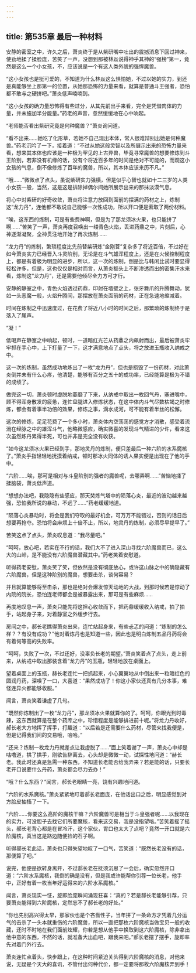```yaml
---
---
---
```

title: 第535章 最后一种材料
---



安静的密室之中，许久之后，萧炎终于是从紫研嘴中吐出的震撼消息下回过神来，使劲地揉了揉脸庞，苦笑了一声，没想到那被林焱说得神乎其神的“强榜”第一，竟然是这么一个小女孩，不，应该说是一个有这人类外貌的强悍魔兽。

“这小女孩也是挺可爱的，不知道为什么林焱这么惧怕她，不过以她的实力，到还是真能够坐上那第一的位置，从她那恐怖的力量来看，就算是普通斗王强者，恐怕都不敢与之硬拼吧。”萧炎低声喃喃到。

“这小女孩的确力量恐怖得有些过分，从其先前出手来看，完全是凭借肉体的力量，并未施加半分能量。”药老的声音，忽然缓缓地在心中响起。

“老师能否看出紫研究竟是何种魔兽？”萧炎询问道。

“看不出来……她吃了化形草，若她不自己现出本体，常人很难辩别出她是何种魔兽。”药老沉吟了一下，接着道：“不过从她这般灵智以及所展示出来的恐怖力量来看，想来其本体也应该是一种极为罕见的上古异兽，毕竟寻常魔兽的想要修炼到斗王阶别，若非没有机缘的话，没有个将近百多年的时间是绝对不可能的，而观这小女孩的气息，倒不像修炼了百年的魔兽，所以，其本体应该来历不凡。”

“哦……”微微点了点头，虽说紫研实力强横，但是似乎心智也就如十二三岁的人类小女孩一般，当然，这是这是排除掉偶尔间她所展示出来的那抹淡漠气息。

将心中对紫研的好奇收敛，萧炎将注意力放回到面前的摆满的药材之上，炼制这“龙力丹”，连他都不敢说自己能够一次性成功，所以开口便是索取了两份材料。

“唉，这东西的炼制，可是有些费神啊，但是为了那龙须冰火果，也只能拼了啊……”苦笑了一声，萧炎再度召唤出一缕青色火焰，丢进药鼎之中，片刻后，心神逐渐凝聚，全神贯注地开始了再次炼制……

“龙力丹”的炼制，繁琐程度比先前替紫研炼“金刚菩”复杂多了将近百倍，不过好在如今萧炎实力已经晋入斗灵阶别，无论是在斗气雄浑程度上，还是在火候控制程度上，都是有着极为明显的进步，所以，这一次的炼制，倒是比与韩闲比试时要显得轻松许多，但是，这也仅仅是相对而言，从萧炎额头上不断渗透而出的密集汗水来看，炼制这“龙力丹”，还是需要他倾尽全力方可才行。

安静的静室之中，青色火焰透过药鼎，印射在墙壁之上，张牙舞爪的升腾舞动，犹如一头恶魔一般，火焰升腾间，那摆放在萧炎面前的药材，正在急速地缩减着。

时间在炼制之中迅速度过，在花费了将近八小时的时间之后，那繁琐的炼制终于是落入了尾声。

“凝！”

低喝声在静室之中响起，顿时，一道暗红光芒从药鼎之内飙射而出，最后被萧炎牢牢抓在手心中，上下打量了一下，这才满意地点了点头，将之放进玉瓶收入纳戒之中。

这一次的炼制，虽然成功地炼出了一枚“龙力丹”，但也是损毁了一份药材，对此萧炎倒并未有什么心疼，他清楚，能够有百分之五十的成功率，已经能算是极为不错的成绩了。

做完这一切，萧炎顿时虚脱地萎靡了下来，从纳戒中取出一枚回气丹，塞进嘴中，顾不得浑身散发的疲惫，连忙盘腿进入修炼状态，在这中体内斗气尽数枯竭之时修炼，都会有着事半功倍的效果，修炼之事，滴水成河，可不能有着半丝的松懈。

这次的修炼，足足花费了一个多小时，萧炎体内空荡荡的感觉方才消散，感受着流淌在经脉之中的雄浑斗气，他略微感应，确实微喜的发现斗气精进的少许，看来这次虽然炼丹累得半死，可也并非是完全没有收获。

“如今这龙须冰火果已经到手，那地灵丹的炼制，便只差最后一种六阶的水系魔核了。”萧炎手指轻轻地抚摸着纳戒，顿时那冰火同体的诱人果实便是出现在了他的手中。

“六阶……唉，那可是相对与斗皇阶别的强者的魔兽呢，去哪弄啊……”苦恼地揉了揉脑袋，萧炎低声道。

“想想办法吧，我隐隐有些感应，那天焚炼气塔中的陨落心炎，最近的波动越来越强，恐怕我所说的暴动，不远了……”药老缓缓地道。

“陨落心炎暴动时，将会是我们夺取的最好机会，可万万不能错过，否则的话日后想要再抢夺。恐怕将会麻烦上十倍不止，所以，地灵丹的炼制，必须尽早提早了。”

苦笑这点了点头，萧炎叹息道：“我尽量吧。”

“呵呵，放心吧，若实在不行的话，我们大不了进入深山寻找六阶魔兽而已，这么大的山岭，是不能没有六阶魔兽潜藏其中。”药老笑着安慰道。

听得药老安慰，萧炎笑了笑，但依然是没有彻底放心，或许这山脉之中的确隐藏有六阶魔兽，但是这种阶别的魔兽，想要击杀，谈何容易？

并且就算能够将至击杀，那也是绝对会爆发惊天动地的大战，到那时候若是惊动了内院的院长，恐怕连老师都会是被暴露出来，那可是有些麻烦……

再度地叹息一声，萧炎只能先将这担心收敛而下，把药鼎缓缓收入纳戒，拍了拍手，站起身子来，对着静室之外缓步行去。

房间之中，郝长老瞧得萧炎出来，连忙站起身来，有些忐忑的问道：“炼制的怎么样？？有没有成功？”他对着炼丹也是知道一些，因此也是明白炼制五品丹药将会有着何等高的失败率。

“呵呵，失败了一次，不过还好，没辜负长老的期望。”萧炎笑着点了点头，走上前来，从纳戒中取出那装含着“龙力丹”的玉瓶，轻轻地放在桌面上。

望着桌面上的玉瓶，赫长老连忙一把抓起来，小心翼翼地从中倒出来一粒暗红色的圆润丹药，深嗅了一口，大喜道：“果然成功了！你这小家伙还真有几分本事，难怪连异火都能够收服。”

闻言，萧炎笑着谦虚了几句。

“既然你炼制出了一枚“龙力丹”，那龙须冰火果就算你的了。呵呵，你眼光到时毒辣，这东西就算是在整个药库之中，珍惜程度是能够排进前十呢。”将龙力丹收好，郝长老大方地挥了挥手，打趣道：“以后若是还需要什么药材，尽管来找我便是，但是记得我们间的交易哦，哈哈。”

“还来？炼制一枚龙力丹就差点让我虚脱了……”面上笑着谢了一声，萧炎心中却是咕噜道，拱了拱手，刚欲告辞离去，心头却是微微一动，试探性地问道：“赫长老。我此时还真是急需一种东西，不知道长老能否给我弄来？若是能的话，只要长老开口说要什么丹药，萧炎都会尽力去办！”

“哦？什么东西？”闻言，郝长老眼睛一亮，饶有兴趣地问道。

“六阶的水系魔核。”萧炎紧紧地盯着郝长老面庞，在他话出口之后，明显感觉到对方脸皮抽搐了一下。

“六阶……你要这么高阶的魔核干嘛？六阶魔兽可是相当于斗皇强者呢……以我现在的实力，可没胆子去找它们所要魔核，看来这交易，我是没指望咯。”苦笑着摇了摇头，郝长老背心都是在冒冷汗，这个家伙，胃口也太大了点吧？竟然一开口就是六阶魔核，真当这是路边随便捡的石子啊。

听得郝长老此话，萧炎也只得失望地叹了一口气，苦笑道：“既然长老没有的话，那便算了吧。”

说完，他便是欲转身离开，不过郝长老在抚须沉思了一会后，确实忽然开口道：“六阶水系魔核，我倒的确是没有，但是我或许能帮你引荐一位长老，他手中，正好有着一枚当年好运得来的六阶水系魔核。”

闻言，萧炎现实一怔，旋即脸庞瞬间涌现狂喜：“真的？若是郝长老能够引荐，只要萧炎能得到六阶魔核，定然忘不了郝长老的好处。”

“你也先别高兴得太早，那家伙也是个吝啬性子，当年拼了一条命方才凭着几分运气的击杀了一头本就重伤的六阶魔兽，所以一直把那枚六阶魔核当做宝贝一般的收藏，还时不时地在我们面前炫耀，你若是想从他手中换取到这六阶魔核，除非拿出他中意的东西，不然的话，就准备大出血吧，跟我来吧。”郝长老摆了摆手，旋即率先对着门外行去。

萧炎连忙点着头，快步跟上，在这种时间紧迫关头得到六阶魔核的消息，对他来说，无疑是个天大的喜讯，不管付出何种代价，都一定要将那枚六阶魔核弄到手！